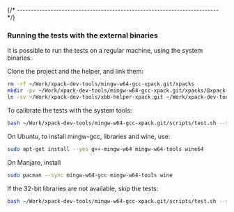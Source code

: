 
{/* ------------------------------------------------------------------------ */}

### Running the tests with the external binaries

It is possible to run the tests on a regular machine, using the system binaries.

Clone the project and the helper, and link them:

```sh
rm -rf ~/Work/xpack-dev-tools/mingw-w64-gcc-xpack.git/xpacks
mkdir -pv ~/Work/xpack-dev-tools/mingw-w64-gcc-xpack.git/xpacks/@xpack-dev-tools
ln -sv ~/Work/xpack-dev-tools/xbb-helper-xpack.git ~/Work/xpack-dev-tools/mingw-w64-gcc-xpack.git/xpacks/@xpack-dev-tools/xbb-helper
```

To calibrate the tests with the system tools:

```sh
bash ~/Work/xpack-dev-tools/mingw-w64-gcc-xpack.git/scripts/test.sh --system --develop
```

On Ubuntu, to install mingw-gcc, libraries and wine, use:

```sh
sudo apt-get install --yes g++-mingw-w64 mingw-w64-tools wine64
```

On Manjaro, install

```sh
sudo pacman --sync mingw-w64-gcc mingw-w64-tools wine
```

If the 32-bit libraries are not available, skip the tests:

```sh
bash ~/Work/xpack-dev-tools/mingw-w64-gcc-xpack.git/scripts/test.sh --system --skip-32
```
